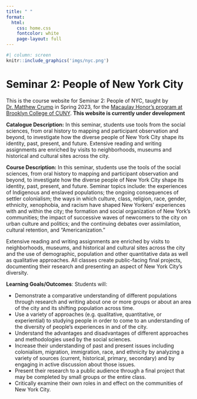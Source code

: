 ```yaml
---
title: " "
format:
  html: 
    css: home.css
    fontcolor: white
    page-layout: full
---
```


```r
#| column: screen
knitr::include_graphics('imgs/nyc.png')
```


# Seminar 2: People of New York City


This is the course website for Seminar 2: People of NYC, taught by [Dr. Matthew Crump](https://crumplab.com) in Spring 2023, for the [Macaulay Honor's program at Brooklyn College of CUNY](https://www.brooklyn.cuny.edu/web/academics/honors-academy/programs/macaulay.php). **This website is currently under development**

**Catalogue Description:** In this seminar, students use tools from the social sciences, from oral history to mapping and participant observation and beyond, to investigate how the diverse people of New York City shape its identity, past, present, and future. Extensive reading and writing assignments are enriched by visits to neighborhoods, museums and historical and cultural sites across the city.

**Course Description:** In this seminar, students use the tools of the social sciences, from oral history to mapping and participant observation and beyond, to investigate how the diverse people of New York City shape its identity, past, present, and future. Seminar topics include: the experiences of Indigenous and enslaved populations; the ongoing consequences of settler colonialism; the ways in which culture, class, religion, race, gender, ethnicity, xenophobia, and racism have shaped New Yorkers' experiences with and within the city; the formation and social organization of New York's communities; the impact of successive waves of newcomers to the city on urban culture and politics; and the continuing debates over assimilation, cultural retention, and "Americanization."

Extensive reading and writing assignments are enriched by visits to neighborhoods, museums, and historical and cultural sites across the city and the use of demographic, population and other quantitative data as well as qualitative approaches. All classes create public-facing final projects, documenting their research and presenting an aspect of New York City's diversity.

**Learning Goals/Outcomes**: Students will:

-  Demonstrate a comparative understanding of different populations through research and writing about one or more groups or about an area of the city and its shifting population across time.
- Use a variety of approaches (e.g. qualitative, quantitative, or experiential) to studying people in order to come to an understanding of the diversity of people's experiences in and of the city.
-  Understand the advantages and disadvantages of different approaches and methodologies used by the
social sciences.
- Increase their understanding of past and present issues including colonialism, migration, immigration,
race, and ethnicity by analyzing a variety of sources (current, historical, primary, secondary) and by
engaging in active discussion about those issues.
-  Present their research to a public audience through a final project that may be completed by small
groups or the entire class.
- Critically examine their own roles in and effect on the communities of New York City.


